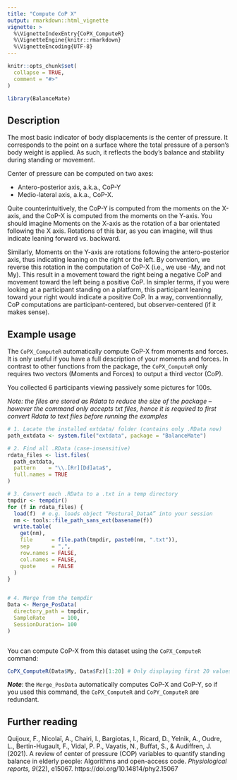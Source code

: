 ```yaml
---
title: "Compute CoP X"
output: rmarkdown::html_vignette
vignette: >
  %\VignetteIndexEntry{CoPX_ComputeR}
  %\VignetteEngine{knitr::rmarkdown}
  %\VignetteEncoding{UTF-8}
---
```


```r
knitr::opts_chunk$set(
  collapse = TRUE,
  comment = "#>"
)
```

```r
library(BalanceMate)
```

## Description

The most basic indicator of body displacements is the center of pressure. It corresponds to the point on a surface where the total pressure of a person's body weight is applied. As such, it reflects the body's balance and stability during standing or movement.

Center of pressure can be computed on two axes: 

- Antero-posterior axis, a.k.a., CoP-Y
- Medio-lateral axis, a.k.a., CoP-X.

Quite counterintuitively, the CoP-Y is computed from the moments on the X-axis, and the CoP-X is computed from the moments on the Y-axis. You should imagine Moments on the X-axis as the rotation of a bar orientated following the X axis. Rotations of this bar, as you can imagine, will thus indicate leaning forward vs. backward.

Similarly, Moments on the Y-axis are rotations following the antero-posterior axis, thus indicating leaning on the right or the left. By convention, we reverse this rotation in the computation of CoP-X (i.e., we use -My, and not My). This result in a movement toward the right being a negative CoP and movement toward the left being a positive CoP. In simpler terms, if you were looking at a participant standing on a platform, this participant leaning toward your right would indicate a positive CoP. In a way, conventionnally, CoP computations are participant-centered, but observer-centered (if it makes sense).

## Example usage

The `CoPX_ComputeR` automatically compute CoP-X from moments and forces. It is only useful if you have a full description of your moments and forces. In contrast to other functions from the package, the `CoPX_ComputeR` only requires two vectors (Moments and Forces) to output a third vector (CoP).

You collected 6 participants viewing passively some pictures for 100s.

*Note: the files are stored as Rdata to reduce the size of the package -- however the command only accepts txt files, hence it is required to first convert Rdata to text files before running the examples*

```r
# 1. Locate the installed extdata/ folder (contains only .RData now)
path_extdata <- system.file("extdata", package = "BalanceMate")

# 2. Find all .RData (case‐insensitive)
rdata_files <- list.files(
  path_extdata,
  pattern    = "\\.[Rr][Dd]ata$",
  full.names = TRUE
)

# 3. Convert each .RData to a .txt in a temp directory
tmpdir <- tempdir()
for (f in rdata_files) {
  load(f)  # e.g. loads object “Postural_DataA” into your session
  nm <- tools::file_path_sans_ext(basename(f))
  write.table(
    get(nm),
    file      = file.path(tmpdir, paste0(nm, ".txt")),
    sep       = ",",
    row.names = FALSE,
    col.names = FALSE,
    quote     = FALSE
  )
}


# 4. Merge from the tempdir
Data <- Merge_PosData(
  directory_path = tmpdir,              
  SampleRate     = 100,
  SessionDuration= 100
)



```

You can compute CoP-X from this dataset using the `CoPX_ComputeR` command:

```r
CoPX_ComputeR(Data$My, Data$Fz)[1:20] # Only displaying first 20 values
```

***Note***: the `Merge_PosData` automatically computes CoP-X and CoP-Y, so if you used this command, the `CoPX_ComputeR` and `CoPY_ComputeR` are redundant.


## Further reading

Quijoux, F., Nicolaï, A., Chairi, I., Bargiotas, I., Ricard, D., Yelnik, A., Oudre, L., Bertin-Hugault, F., Vidal, P. P., Vayatis, N., Buffat, S., & Audiffren, J. (2021). A review of center of pressure (COP) variables to quantify standing balance in elderly people: Algorithms and open-access code. *Physiological reports, 9*(22), e15067. https://doi.org/10.14814/phy2.15067 

